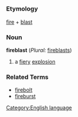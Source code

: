 =={{en}}==
[[Category:English language]]
===Etymology===
[[fire]] + [[blast]]
===Noun===
'''fireblast''' (''Plural:'' [[fireblasts]])

#a [[fiery]] [[explosion]]

===Related Terms===
*[[firebolt]]
*[[fireburst]]